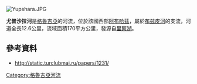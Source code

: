 [[Image:Yupshara.JPG|right]]
{{coord|43|24|34|N|40|27|44|E|display=title}}

'''尤普沙拉河'''是[[格魯吉亞|格魯吉亞]]的河流，位於該國西部[[阿布哈茲|阿布哈茲]]，屬於[[布兹皮河|布兹皮河]]的支流，河道全長12.6公里，流域面積170平方公里，發源自[[里察湖|里察湖]]。

==參考資料==
* http://static.turclubmai.ru/papers/1231/ {{Wayback|url=http://static.turclubmai.ru/papers/1231/ |date=20201022174104 }}

{{Georgia-geo-stub}}
[[Category:格魯吉亞河流|Category:格魯吉亞河流]]